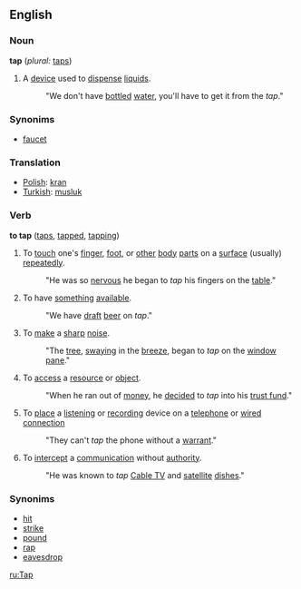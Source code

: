 ==English==

=== Noun ===
'''tap'''  (''plural:'' [[taps]])
#A [[device]] used to [[dispense]] [[liquid]]s. 
#:"We don't have [[bottle]]d [[water]], you'll have to get it from the ''tap''."

=== Synonims ===
* [[faucet]]

=== Translation ===
*[[Polish]]: [[kran]]
*[[Turkish]]: [[musluk]]

=== Verb ===
'''to tap'''  ([[taps]], [[tapped]], [[tapping]])
#To [[touch]] one's [[finger]], [[foot]], or [[other]] [[body]] [[part]]s on a [[surface]] (usually) [[repeat]]edly. 
#: "He was so [[nervous]] he began to ''tap'' his fingers on the [[table]]."
#To have [[something]] [[available]]. 
#: "We have [[draft]] [[beer]] on ''tap''."
#To [[make]] a [[sharp]] [[noise]]. 
#: "The [[tree]], [[sway]]ing in the [[breeze]], began to ''tap'' on the [[window]] [[pane]]."
#To [[access]] a [[resource]] or [[object]]. 
#: "When he ran out of [[money]], he [[decide]]d to ''tap'' into his [[trust fund]]."
#To [[place]] a [[listen]]ing or [[record]]ing device on a [[telephone]] or [[wired connection]]
#: "They can't ''tap'' the phone without a [[warrant]]."
#To [[intercept]] a [[communication]] without [[authority]]. 
#:"He was known to ''tap'' [[Cable TV]] and [[satellite]] [[dish]]es."

===Synonims===
*[[hit]]
*[[strike]]
*[[pound]]
*[[rap]]
*[[eavesdrop]]

[[ru:Tap]]
